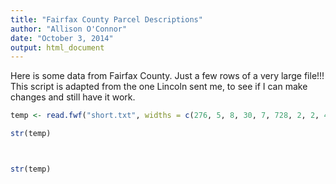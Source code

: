 ```yaml
---
title: "Fairfax County Parcel Descriptions"
author: "Allison O'Connor"
date: "October 3, 2014"
output: html_document
---
```


Here is some data from Fairfax County. Just a few rows of a very large file!!! This script is adapted from the one Lincoln sent me, to see if I can make changes and still have it work.


```r
temp <- read.fwf("short.txt", widths = c(276, 5, 8, 30, 7, 728, 2, 2, 4, 1, 1, 2, 4, 6, 6), col.names=c("gibberish", "number", "nothing", "street", "type", "stuff", "total.rooms", "total.bed","bath.info", "heat", "air", "num.fplcs", "yr.built", "land.info", "sqft"))

str(temp)



str(temp)
```

